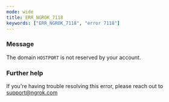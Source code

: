 ```yaml
---
mode: wide
title: ERR_NGROK_7118
keywords: ["ERR_NGROK_7118", "error 7118"]
---
```


### Message

The domain `HOSTPORT` is not reserved by your account.

### Further help

If you're having trouble resolving this error, please reach out to [support@ngrok.com](mailto:support@ngrok.com?subject=Help%20with%20ERR_NGROK_7118)
